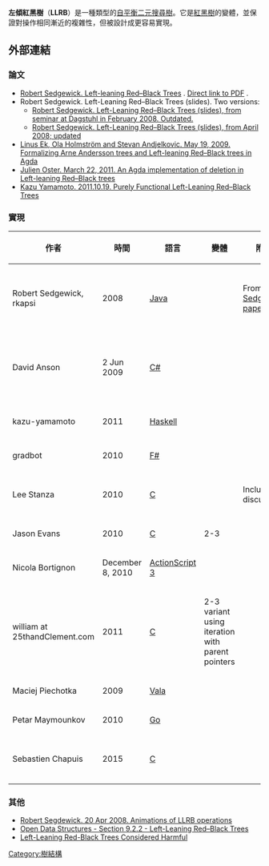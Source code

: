 {{copyedit|time=2015-03-16T02:46:53+00:00}}
{{no footnotes|time=2015-03-16T02:46:53+00:00}}
'''左傾紅黑樹'''（'''LLRB'''）是一種類型的[[自平衡二元搜尋樹|自平衡二元搜尋樹]]。它是[[紅黑樹|紅黑樹]]的變體，並保證對操作相同漸近的複雜性，但被設計成更容易實現。

==外部連結==

===論文===

* [http://citeseerx.ist.psu.edu/viewdoc/summary?doi=10.1.1.139.282 Robert Sedgewick. Left-leaning Red–Black Trees] {{Wayback|url=http://citeseerx.ist.psu.edu/viewdoc/summary?doi=10.1.1.139.282 |date=20140204052837 }}. [http://www.cs.princeton.edu/~rs/talks/LLRB/LLRB.pdf Direct link to PDF] {{Wayback|url=http://www.cs.princeton.edu/~rs/talks/LLRB/LLRB.pdf |date=20201118151520 }}.
* Robert Sedgewick. Left-Leaning Red–Black Trees (slides).  Two versions:
** [http://www.cs.princeton.edu/~rs/talks/LLRB/08Dagstuhl/RedBlack.pdf Robert Sedgewick. Left-Leaning Red–Black Trees (slides), from seminar at Dagstuhl in February 2008. Outdated.] {{Wayback|url=http://www.cs.princeton.edu/~rs/talks/LLRB/08Dagstuhl/RedBlack.pdf |date=20190916102849 }}
** [http://www.cs.princeton.edu/~rs/talks/LLRB/RedBlack.pdf Robert Sedgewick. Left-Leaning Red–Black Trees (slides), from April 2008; updated] {{Wayback|url=http://www.cs.princeton.edu/~rs/talks/LLRB/RedBlack.pdf |date=20201116192505 }}
* [http://web.student.chalmers.se/groups/datx02-dtp/ Linus Ek, Ola Holmström and Stevan Andjelkovic. May 19, 2009. Formalizing Arne Andersson trees and Left-leaning Red–Black trees in Agda] {{Wayback|url=http://web.student.chalmers.se/groups/datx02-dtp/ |date=20160806040811 }}
* [https://web.archive.org/web/20160304043338/http://www.reinference.net/llrb-delete-julien-oster.pdf Julien Oster. March 22, 2011. An Agda implementation of deletion in Left-leaning Red–Black trees]
* [http://www.mew.org/~kazu/proj/red-black-tree/ Kazu Yamamoto. 2011.10.19. Purely Functional Left-Leaning Red–Black Trees] {{Wayback|url=http://www.mew.org/~kazu/proj/red-black-tree/ |date=20210115203544 }}

===實現===

{| class="wikitable sortable"

|-
! 作者
! 時間
! 語言
! 變體
! 附註
! 連結

|-
| Robert Sedgewick, rkapsi
| 2008
| [[Java|Java]]
| 
| From [http://www.cs.princeton.edu/~rs/talks/LLRB/LLRB.pdf this Sedgewick paper] {{Wayback|url=http://www.cs.princeton.edu/~rs/talks/LLRB/LLRB.pdf |date=20201118151520 }}
| [https://gist.github.com/741080 Left-leaning Red–Black Tree (LLRB)]{{dead link|date=2017年12月 |bot=InternetArchiveBot |fix-attempted=yes }} -- this code has errors, see github comments

|-
| David Anson
| 2 Jun 2009
| [[C_Sharp_(programming_language)|C#]]
| 
| 
| [http://blogs.msdn.com/b/delay/archive/2009/06/02/maintaining-balance-a-versatile-red-black-tree-implementation-for-net-via-silverlight-wpf-charting.aspx Maintaining balance: A versatile red-black tree implementation for .NET] {{Wayback|url=http://blogs.msdn.com/b/delay/archive/2009/06/02/maintaining-balance-a-versatile-red-black-tree-implementation-for-net-via-silverlight-wpf-charting.aspx |date=20120326181422 }}

|-
| kazu-yamamoto
| 2011
| [[Haskell_(programming_language)|Haskell]]
| 
| 
| [https://github.com/kazu-yamamoto/llrbtree llrbtree] {{Wayback|url=https://github.com/kazu-yamamoto/llrbtree |date=20201026000314 }} ([http://hackage.haskell.org/packages/archive/llrbtree/latest/doc/html/Data-Set-LLRBTree.html Data.Set.LLRBTree])

|-
| gradbot
| 2010
| [[F_Sharp_(programming_language)|F#]]
| 
| 
| [https://github.com/gradbot/f-sharp-llrbt f-sharp-llrbt] {{Webarchive|url=https://archive.is/20121217160103/https://github.com/gradbot/f-sharp-llrbt |date=2012-12-17 }}

|-
| Lee Stanza
| 2010
| [[C语言|C]]
|
| Includes discussion
| [http://www.teachsolaisgames.com/articles/balanced_left_leaning.html Balanced Trees, Part 4: Left Leaning Red–Black Trees] {{Wayback|url=http://www.teachsolaisgames.com/articles/balanced_left_leaning.html |date=20200224215818 }}

|-
| Jason Evans
| 2010
| [[C语言|C]]
| 2-3
| 
| [https://web.archive.org/web/20120709084229/http://www.canonware.com/rb/ rb.h]

|-
| Nicola Bortignon
| December 8, 2010
| [[ActionScript_3#ActionScript_3.0|ActionScript 3]]
| 
| 
| [https://web.archive.org/web/20150402141808/http://www.nicolabortignon.com/an-as3-left-leaning-red-black-tree/ AS3 implementation and discussion]

|-
| william at 25thandClement.com
| 2011
| [[C语言|C]]
| 2-3 variant using iteration with parent pointers
|
| [http://25thandclement.com/~william/projects/llrb.h.html llrb.h: Left-leaning Red–Black Tree] {{Wayback|url=http://25thandclement.com/~william/projects/llrb.h.html |date=20120319040606 }}

|-
| Maciej Piechotka
| 2009
| [[Vala_(programming_language)|Vala]]
| 
| 
| [http://www.valadoc.org/#!api=gee-1.0/Gee.TreeMap Gee.TreeMap] {{Wayback|url=http://www.valadoc.org/#!api=gee-1.0/Gee.TreeMap |date=20210306122057 }}

|-
| Petar Maymounkov
| 2010
| [[Go_(programming_language)|Go]]
| 
| 
| [https://github.com/petar/GoLLRB GoLLRB] {{Wayback|url=https://github.com/petar/GoLLRB |date=20200917174853 }}

|-
| Sebastien Chapuis
| 2015
| [[C语言|C]]
| 
| 
| [https://github.com/sebastiencs/rbtree C - Left-leaning rbtree implementation]

|}

===其他===

* [http://www.cs.princeton.edu/~rs/talks/LLRB/movies/ Robert Segdewick. 20 Apr 2008. Animations of LLRB operations] {{Wayback|url=http://www.cs.princeton.edu/~rs/talks/LLRB/movies/ |date=20190730132855 }}
* [http://opendatastructures.org/versions/edition-0.1e/ods-java/9_2_RedBlackTree_Simulated_.html#SECTION001222000000000000000 Open Data Structures - Section 9.2.2 - Left-Leaning Red–Black Trees] {{Wayback|url=http://opendatastructures.org/versions/edition-0.1e/ods-java/9_2_RedBlackTree_Simulated_.html#SECTION001222000000000000000 |date=20200917045705 }}
* [http://read.seas.harvard.edu/~kohler/notes/llrb.html Left-Leaning Red-Black Trees Considered Harmful] {{Wayback|url=http://read.seas.harvard.edu/~kohler/notes/llrb.html |date=20201112033417 }}

{{计算机科学中的树}}
[[Category:樹結構|Category:樹結構]]